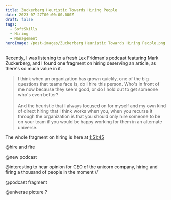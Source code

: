 ```yaml
---
title: Zuckerberg Heuristic Towards Hiring People
date: 2023-07-27T00:00:00.000Z
draft: false
tags:
  - SoftSkills
  - Hiring
  - Management
heroImage: /post-images/Zuckerberg Heuristic Towards Hiring People.png
---
```


Recently, I was listening to a fresh Lex Fridman's podcast featuring Mark Zuckerberg, and I found one fragment on hiring deserving an article, as there's so much value in it.

> I think when an organization has grown quickly, one of the big questions that teams face is, do I hire this person. Who's in front of me now because they seem good, or do I hold out to get someone who's even better?\
> \
> And the heuristic that I always focused on for myself and my own kind of direct hiring that I think works when you, when you recurse it through the organization is that you should only hire someone to be on your team if you would be happy working for them in an alternate universe.

The whole fragment on hiring is here at [1:51:45](https://www.youtube.com/watch?v=Ff4fRgnuFgQ\&t=6705s)

@hire and fire

@new podcast

@interesting to hear opinion for CEO of the unicorn company, hiring and firing a thousand of people in the moment //

@podcast fragment

@universe picture ?
